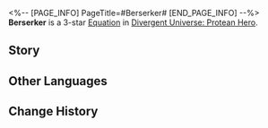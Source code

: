 <%-- [PAGE_INFO]
PageTitle=#Berserker#
[END_PAGE_INFO] --%>
{{Equation Infobox
|period   = Protean Hero
|rarity   = 3
|path1    = Destruction*6
|path2    = Remembrance*4
|effect   = After any ally unit is attacked, it is considered as all ally targets have been attacked. All ally targets will Charge "{{Extra Effect|Blazar|61000051}}" equal to {{Color|h|8%}} of their respective Max HP.
|mentions = 
}}
'''Berserker''' is a 3-star [[Divergent Universe: Protean Hero/Equations|Equation]] in [[Divergent Universe: Protean Hero]].

==Story==
{{Description|Broken spears mark the end of an unjust war.<br />The fallen warrior &mdash; his invincible body was drained of all blood.<br />Did he recall galloping along the frontiers with his brothers as they shared their ideals?<br />Back then, he was a true warrior, the pride and joy of all Kremnoans.<br />Did he remember how he was unwilling to die with glory, even as he carried grievous wounds,<br />choosing instead to offer his ravaged flesh to the Mad King in exchange for the power to fight endlessly?<br />Blinded by blood, he was oblivious to his brethren's pointless deaths.<br />Manipulated by cruelty, his hands showed no mercy even to children.<br />His brother mercifully ended this series of mistakes&mdash;<br />as the berserker fell, his soul finally returned home.}}
<!--
==Gameplay Notes==
* 
-->
==Other Languages==
{{Other Languages
|en   = Berserker
|zhs  = 疯魔战士
|zht  = 瘋魔戰士
|ja   = {{Rubi|狂気|きょうき}}の{{Rubi|戦士|せんし}}
|ko   = 광기 어린 전사
|es   = Berséker
|fr   = Berserker
|ru   = Неистовый воин
|th   = นักรบผู้บ้าคลั่ง
|vi   = Chiến Sĩ Điên Cuồng
|de   = Berserker
|id   = Berserker
|pt   = Berserker
}}

==Change History==
{{Change History|3.3}}